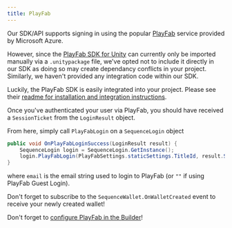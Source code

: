 ```yaml
---
title: PlayFab 
---
```


Our SDK/API supports signing in using the popular [PlayFab](https://playfab.com/) service provided by Microsoft Azure.

However, since the [PlayFab SDK for Unity](https://github.com/PlayFab/UnitySDK) can currently only be imported manually via a `.unitypackage` file, we've opted not to include it directly in our SDK as doing so may create dependancy conflicts in your project. Similarly, we haven't provided any integration code within our SDK.

Luckily, the PlayFab SDK is easily integrated into your project. Please see their [readme for installation and integration instructions](https://github.com/PlayFab/UnitySDK).

Once you've authenticated your user via PlayFab, you should have received a `SessionTicket` from the `LoginResult` object.

From here, simply call `PlayFabLogin` on a `SequenceLogin` object

```csharp
public void OnPlayFabLoginSuccess(LoginResult result) {
    SequenceLogin login = SequenceLogin.GetInstance();
    login.PlayFabLogin(PlayFabSettings.staticSettings.TitleId, result.SessionTicket, email);
}
```

where `email` is the email string used to login to PlayFab (or `""` if using PlayFab Guest Login).

<Tip>Don't forget to subscribe to the `SequenceWallet.OnWalletCreated` event to receive your newly created wallet!</Tip>

<Warning>Don't forget to [configure PlayFab in the Builder](/solutions/builder/embedded-wallet/playfab-configuration)!</Warning>